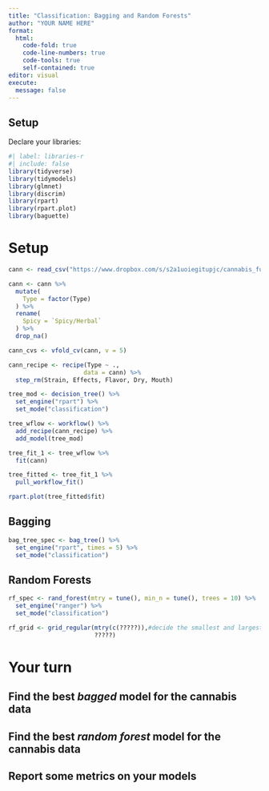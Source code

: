 ```yaml
---
title: "Classification: Bagging and Random Forests"
author: "YOUR NAME HERE"
format: 
  html:
    code-fold: true
    code-line-numbers: true
    code-tools: true
    self-contained: true
editor: visual
execute:
  message: false
---
```


## Setup

Declare your libraries:

```r
#| label: libraries-r
#| include: false
library(tidyverse)
library(tidymodels)
library(glmnet)
library(discrim)
library(rpart)
library(rpart.plot)
library(baguette)
```

# Setup

```r

cann <- read_csv("https://www.dropbox.com/s/s2a1uoiegitupjc/cannabis_full.csv?dl=1")

cann <- cann %>%
  mutate(
    Type = factor(Type)
  ) %>%
  rename(
    Spicy = `Spicy/Herbal`
  ) %>%
  drop_na()

cann_cvs <- vfold_cv(cann, v = 5)

cann_recipe <- recipe(Type ~ ., 
                     data = cann) %>%
  step_rm(Strain, Effects, Flavor, Dry, Mouth)

tree_mod <- decision_tree() %>%
  set_engine("rpart") %>%
  set_mode("classification")

tree_wflow <- workflow() %>%
  add_recipe(cann_recipe) %>%
  add_model(tree_mod)

tree_fit_1 <- tree_wflow %>%
  fit(cann)

tree_fitted <- tree_fit_1 %>% 
  pull_workflow_fit()

rpart.plot(tree_fitted$fit)
```

## Bagging

```r

bag_tree_spec <- bag_tree() %>%
  set_engine("rpart", times = 5) %>%
  set_mode("classification")

```

## Random Forests

```r
rf_spec <- rand_forest(mtry = tune(), min_n = tune(), trees = 10) %>%
  set_engine("ranger") %>%
  set_mode("classification")

rf_grid <- grid_regular(mtry(c(?????)),#decide the smallest and largest values you are willing to consider for how many random parameters to choose
                        ?????)  
```

# Your turn

## Find the best *bagged* model for the cannabis data

## Find the best *random forest* model for the cannabis data

## Report some metrics on your models
